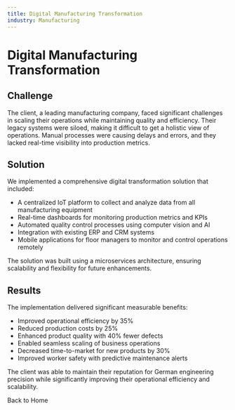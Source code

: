 ```yaml
---
title: Digital Manufacturing Transformation
industry: Manufacturing
---
```



# Digital Manufacturing Transformation

## Challenge

The client, a leading manufacturing company, faced significant challenges in scaling their operations while maintaining quality and efficiency. Their legacy systems were siloed, making it difficult to get a holistic view of operations. Manual processes were causing delays and errors, and they lacked real-time visibility into production metrics.

## Solution

We implemented a comprehensive digital transformation solution that included:

- A centralized IoT platform to collect and analyze data from all manufacturing equipment
- Real-time dashboards for monitoring production metrics and KPIs
- Automated quality control processes using computer vision and AI
- Integration with existing ERP and CRM systems
- Mobile applications for floor managers to monitor and control operations remotely

The solution was built using a microservices architecture, ensuring scalability and flexibility for future enhancements.

## Results

The implementation delivered significant measurable benefits:

- Improved operational efficiency by 35%
- Reduced production costs by 25%
- Enhanced product quality with 40% fewer defects
- Enabled seamless scaling of business operations
- Decreased time-to-market for new products by 30%
- Improved worker safety with predictive maintenance alerts

The client was able to maintain their reputation for German engineering precision while significantly improving their operational efficiency and scalability.

<div class="back-link">
  <Link href="/">Back to Home</Link>
</div>
